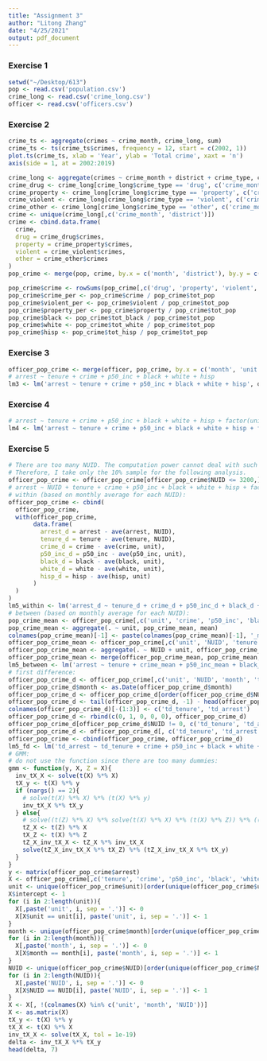 ```yaml
---
title: "Assignment 3"
author: "Litong Zhang"
date: "4/25/2021"
output: pdf_document
---
```


### Exercise 1 

```r
setwd("~/Desktop/613")
pop <- read.csv('population.csv')
crime_long <- read.csv('crime_long.csv')
officer <- read.csv('officers.csv')
```


### Exercise 2 

```r
crime_ts <- aggregate(crimes ~ crime_month, crime_long, sum)
crime_ts <- ts(crime_ts$crimes, frequency = 12, start = c(2002, 1))
plot.ts(crime_ts, xlab = 'Year', ylab = 'Total crime', xaxt = 'n')
axis(side = 1, at = 2002:2019)

crime_long <- aggregate(crimes ~ crime_month + district + crime_type, crime_long, sum)
crime_drug <- crime_long[crime_long$crime_type == 'drug', c('crime_month', 'district', 'crimes')]
crime_property <- crime_long[crime_long$crime_type == 'property', c('crime_month', 'district', 'crimes')]
crime_violent <- crime_long[crime_long$crime_type == 'violent', c('crime_month', 'district', 'crimes')]
crime_other <- crime_long[crime_long$crime_type == 'other', c('crime_month', 'district', 'crimes')]
crime <- unique(crime_long[,c('crime_month', 'district')])
crime <- cbind.data.frame(
  crime,
  drug = crime_drug$crimes,
  property = crime_property$crimes,
  violent = crime_violent$crimes,
  other = crime_other$crimes
)
pop_crime <- merge(pop, crime, by.x = c('month', 'district'), by.y = c('crime_month', 'district'))

pop_crime$crime <- rowSums(pop_crime[,c('drug', 'property', 'violent', 'other')])
pop_crime$crime_per <- pop_crime$crime / pop_crime$tot_pop
pop_crime$violent_per <- pop_crime$violent / pop_crime$tot_pop
pop_crime$property_per <- pop_crime$property / pop_crime$tot_pop
pop_crime$black <- pop_crime$tot_black / pop_crime$tot_pop
pop_crime$white <- pop_crime$tot_white / pop_crime$tot_pop
pop_crime$hisp <- pop_crime$tot_hisp / pop_crime$tot_pop
```

### Exercise 3

```r
officer_pop_crime <- merge(officer, pop_crime, by.x = c('month', 'unit'), by.y = c('month', 'district'))
# arrest ~ tenure + crime + p50_inc + black + white + hisp
lm3 <- lm('arrest ~ tenure + crime + p50_inc + black + white + hisp', officer_pop_crime)

```

### Exercise 4


```r
# arrest ~ tenure + crime + p50_inc + black + white + hisp + factor(unit) + factor(month)
lm4 <- lm('arrest ~ tenure + crime + p50_inc + black + white + hisp + factor(unit) + factor(month)', officer_pop_crime)

```



### Exercise 5

```r
# There are too many NUID. The computation power cannot deal with such a large amount of fixed effects.
# Therefore, I take only the 10% sample for the following analysis.
officer_pop_crime <- officer_pop_crime[officer_pop_crime$NUID <= 3200,]
# arrest ~ NUID + tenure + crime + p50_inc + black + white + hisp + factor(unit) + factor(month)
# within (based on monthly average for each NUID):
officer_pop_crime <- cbind(
  officer_pop_crime,
  with(officer_pop_crime,
       data.frame(
         arrest_d = arrest - ave(arrest, NUID),
         tenure_d = tenure - ave(tenure, NUID),
         crime_d = crime - ave(crime, unit),
         p50_inc_d = p50_inc - ave(p50_inc, unit),
         black_d = black - ave(black, unit),
         white_d = white - ave(white, unit),
         hisp_d = hisp - ave(hisp, unit)
       )
  )
)
lm5_within <- lm('arrest_d ~ tenure_d + crime_d + p50_inc_d + black_d + white_d + hisp_d + factor(unit) + factor(month) - 1', officer_pop_crime)
# between (based on monthly average for each NUID):
pop_crime_mean <- officer_pop_crime[,c('unit', 'crime', 'p50_inc', 'black', 'white', 'hisp')]
pop_crime_mean <- aggregate(. ~ unit, pop_crime_mean, mean)
colnames(pop_crime_mean)[-1] <- paste(colnames(pop_crime_mean)[-1], '_mean', sep = '')
officer_pop_crime_mean <- officer_pop_crime[,c('unit', 'NUID', 'tenure', 'arrest')]
officer_pop_crime_mean <- aggregate(. ~ NUID + unit, officer_pop_crime_mean, mean)
officer_pop_crime_mean <- merge(officer_pop_crime_mean, pop_crime_mean, by = 'unit')
lm5_between <- lm('arrest ~ tenure + crime_mean + p50_inc_mean + black_mean + white_mean + hisp_mean + factor(unit) + factor(NUID)', officer_pop_crime_mean)
# first difference:
officer_pop_crime_d <- officer_pop_crime[,c('unit', 'NUID', 'month', 'tenure', 'arrest')]
officer_pop_crime_d$month <- as.Date(officer_pop_crime_d$month)
officer_pop_crime_d <- officer_pop_crime_d[order(officer_pop_crime_d$NUID, officer_pop_crime_d$month),]
officer_pop_crime_d <- tail(officer_pop_crime_d, -1) - head(officer_pop_crime_d, -1)
colnames(officer_pop_crime_d)[-(1:3)] <- c('td_tenure', 'td_arrest')
officer_pop_crime_d <- rbind(c(0, 1, 0, 0, 0), officer_pop_crime_d)
officer_pop_crime_d[officer_pop_crime_d$NUID != 0, c('td_tenure', 'td_arrest')] <- NA
officer_pop_crime_d <- officer_pop_crime_d[, c('td_tenure', 'td_arrest')]
officer_pop_crime <- cbind(officer_pop_crime, officer_pop_crime_d)
lm5_fd <- lm('td_arrest ~ td_tenure + crime + p50_inc + black + white + hisp + factor(unit)', officer_pop_crime)
# GMM:
# do not use the function since there are too many dummies:
gmm <- function(y, X, Z = X){
  inv_tX_X <- solve(t(X) %*% X)
  tX_y <- t(X) %*% y
  if (nargs() == 2){
    # solve(t(X) %*% X) %*% (t(X) %*% y)
    inv_tX_X %*% tX_y
  } else{
    # solve((t(Z) %*% X) %*% solve(t(X) %*% X) %*% (t(X) %*% Z)) %*% ((t(Z) %*% X) %*% solve(t(X) %*% X) %*% (t(X) %*% y))
    tZ_X <- t(Z) %*% X
    tX_Z <- t(X) %*% Z
    tZ_X_inv_tX_X <- tZ_X %*% inv_tX_X
    solve(tZ_X_inv_tX_X %*% tX_Z) %*% (tZ_X_inv_tX_X %*% tX_y)
  }
}
y <- matrix(officer_pop_crime$arrest)
X <- officer_pop_crime[,c('tenure', 'crime', 'p50_inc', 'black', 'white', 'hisp', 'unit', 'month', 'NUID')]
unit <- unique(officer_pop_crime$unit)[order(unique(officer_pop_crime$unit))]
X$intercept <- 1
for (i in 2:length(unit)){
  X[,paste('unit', i, sep = '.')] <- 0
  X[X$unit == unit[i], paste('unit', i, sep = '.')] <- 1
}
month <- unique(officer_pop_crime$month)[order(unique(officer_pop_crime$month))]
for (i in 2:length(month)){
  X[,paste('month', i, sep = '.')] <- 0
  X[X$month == month[i], paste('month', i, sep = '.')] <- 1
}
NUID <- unique(officer_pop_crime$NUID)[order(unique(officer_pop_crime$NUID))]
for (i in 2:length(NUID)){
  X[,paste('NUID', i, sep = '.')] <- 0
  X[X$NUID == NUID[i], paste('NUID', i, sep = '.')] <- 1
}
X <- X[, !(colnames(X) %in% c('unit', 'month', 'NUID'))]
X <- as.matrix(X)
tX_y <- t(X) %*% y
tX_X <- t(X) %*% X
inv_tX_X <- solve(tX_X, tol = 1e-19)
delta <- inv_tX_X %*% tX_y
head(delta, 7)
```

